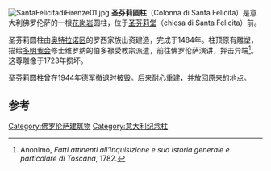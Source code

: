 [[File:SantaFelicitadiFirenze01.jpg|thumb]]
'''圣芬莉圆柱'''（Colonna di Santa Felicita）是意大利佛罗伦萨的一根[[花岗岩|花岗岩]]圆柱，位于[[圣芬莉堂|圣芬莉堂]]（chiesa di Santa Felicita）前。

圣芬莉圆柱由[[奥特拉诺区|奥特拉诺区]]的罗西家族出资建造，完成于1484年。柱顶原有雕塑，描绘[[多明我会|多明我会]]修士维罗纳的伯多禄受教宗派遣，前往佛罗伦萨演讲，抨击异端<ref>Anonimo, ''Fatti attinenti all'Inquisizione e sua istoria generale e particolare di Toscana'', 1782.</ref>。这尊雕像于1723年损坏。

圣芬莉圆柱曾在1944年德军撤退时被毁。后来耐心重建，并放回原来的地点。

==参考==
[[Category:佛罗伦萨建筑物|Category:佛罗伦萨建筑物]]
[[Category:意大利纪念柱|Category:意大利纪念柱]]